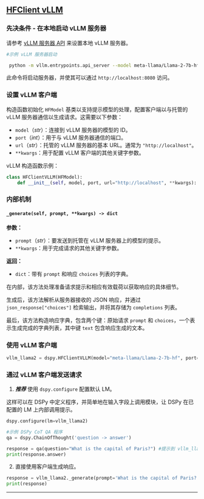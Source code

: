 
## [HFClient vLLM](https://github.com/vllm-project/vllm)

### 先决条件 - 在本地启动 vLLM 服务器

请参考 [vLLM 服务器 API](/api/local_language_model_clients/vLLM) 来设置本地 vLLM 服务器。

```bash
#示例 vLLM 服务器启动

 python -m vllm.entrypoints.api_server --model meta-llama/Llama-2-7b-hf --port 8080
```

此命令将启动服务器，并使其可以通过 `http://localhost:8080` 访问。

### 设置 vLLM 客户端

构造函数初始化 `HFModel` 基类以支持提示模型的处理，配置客户端以与托管的 vLLM 服务器通信以生成请求。这需要以下参数：

- `model`（_str_）：连接到 vLLM 服务器的模型的 ID。
- `port`（_int_）：用于与 vLLM 服务器通信的端口。
- `url`（_str_）：托管的 vLLM 服务器的基本 URL。通常为 `"http://localhost"`。
- `**kwargs`：用于配置 vLLM 客户端的其他关键字参数。

vLLM 构造函数示例：

```python
class HFClientVLLM(HFModel):
    def __init__(self, model, port, url="http://localhost", **kwargs):
```

### 内部机制

#### `_generate(self, prompt, **kwargs) -> dict`

**参数：**
- `prompt`（_str_）：要发送到托管在 vLLM 服务器上的模型的提示。
- `**kwargs`：用于完成请求的其他关键字参数。

**返回：**
- `dict`：带有 `prompt` 和响应 `choices` 列表的字典。

在内部，该方法处理准备请求提示和相应有效载荷以获取响应的具体细节。

生成后，该方法解析从服务器接收的 JSON 响应，并通过 `json_response["choices"]` 检索输出，并将其存储为 `completions` 列表。

最后，该方法构造响应字典，包含两个键：原始请求 `prompt` 和 `choices`，一个表示生成完成的字典列表，其中键 `text` 包含响应生成的文本。

### 使用 vLLM 客户端

```python
vllm_llama2 = dspy.HFClientVLLM(model="meta-llama/Llama-2-7b-hf", port=8080, url="http://localhost")
```

### 通过 vLLM 客户端发送请求

1) _**推荐**_ 使用 `dspy.configure` 配置默认 LM。

这样可以在 DSPy 中定义程序，并简单地在输入字段上调用模块，让 DSPy 在已配置的 LM 上内部调用提示。

```python
dspy.configure(lm=vllm_llama2)

#示例 DSPy CoT QA 程序
qa = dspy.ChainOfThought('question -> answer')

response = qa(question="What is the capital of Paris?") #提示到 vllm_llama2
print(response.answer)
```

2) 直接使用客户端生成响应。

```python
response = vllm_llama2._generate(prompt='What is the capital of Paris?')
print(response)
```

***

<AuthorDetails name="Arnav Singhvi"/>